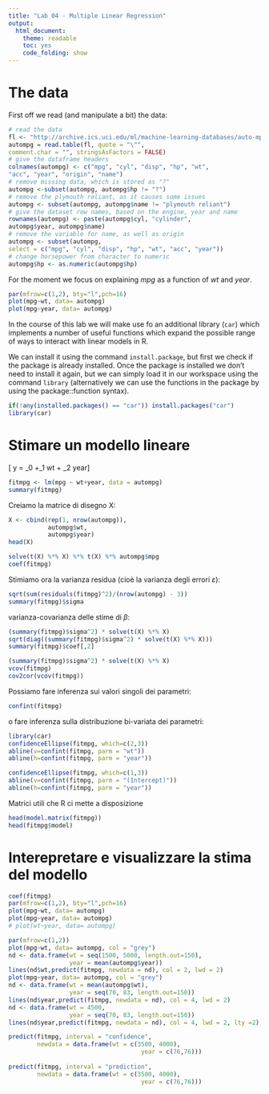 ```yaml
---
title: "Lab 04 - Multiple Linear Regression"
output:
  html_document:
    theme: readable
    toc: yes
    code_folding: show
---
```



# The data 

First off we read (and manipulate a bit) the data: 

```r
# read the data
fl <- "http://archive.ics.uci.edu/ml/machine-learning-databases/auto-mpg/auto-mpg.data"
autompg = read.table(fl, quote = "\"",
comment.char = "", stringsAsFactors = FALSE)
# give the dataframe headers
colnames(autompg) <- c("mpg", "cyl", "disp", "hp", "wt",
"acc", "year", "origin", "name")
# remove missing data, which is stored as "?"
autompg <-subset(autompg, autompg$hp != "?")
# remove the plymouth reliant, as it causes some issues
autompg <- subset(autompg, autompg$name != "plymouth reliant")
# give the dataset row names, based on the engine, year and name
rownames(autompg) <- paste(autompg$cyl, "cylinder",
autompg$year, autompg$name)
# remove the variable for name, as well as origin
autompg <- subset(autompg,
select = c("mpg", "cyl", "disp", "hp", "wt", "acc", "year"))
# change horsepower from character to numeric
autompg$hp <- as.numeric(autompg$hp)
```

For the moment we focus on explaining $mpg$ as a function of $wt$ and $year$.

```r
par(mfrow=c(1,2), bty="l",pch=16)
plot(mpg~wt, data= autompg)
plot(mpg~year, data= autompg)
```

In the course of this lab we will make use fo an additional library (`car`) which implements a number of useful functions which expand the possible range of ways to interact with linear models in R. 

We can install it using the command `install.package`, but first we check if the package is already installed. Once the package is installed we don't need to install it again, but we can simply load it in our workspace using the command `library` (alternatively we can use the functions in the package by using the package::function syntax). 

```r
if(!any(installed.packages() == "car")) install.packages("car")
library(car)
```


# Stimare un modello lineare 

\[ y = \beta_0 +\beta_1 wt  + \beta_2 year\]

```r
fitmpg <- lm(mpg ~ wt+year, data = autompg)
summary(fitmpg)
```

Creiamo la matrice di disegno X: 

```r
X <- cbind(rep(1, nrow(autompg)), 
           autompg$wt, 
           autompg$year)
head(X)
```

```r
solve(t(X) %*% X) %*% t(X) %*% autompg$mpg 
coef(fitmpg)
```

Stimiamo ora la varianza residua (cioè la varianza degli errori $\varepsilon$): 

```r
sqrt(sum(residuals(fitmpg)^2)/(nrow(autompg) - 3))
summary(fitmpg)$sigma
```

varianza-covarianza delle stime di $\beta$:

```r
(summary(fitmpg)$sigma^2) * solve(t(X) %*% X)
sqrt(diag((summary(fitmpg)$sigma^2) * solve(t(X) %*% X)))
summary(fitmpg)$coef[,2]
```

```r
(summary(fitmpg)$sigma^2) * solve(t(X) %*% X)
vcov(fitmpg)
cov2cor(vcov(fitmpg))
```

Possiamo fare inferenza sui valori singoli dei parametri: 

```r
confint(fitmpg)
```

o fare inferenza sulla distribuzione bi-variata dei parametri: 

```r
library(car)
confidenceEllipse(fitmpg, which=c(2,3))
abline(v=confint(fitmpg, parm = "wt"))
abline(h=confint(fitmpg, parm = "year"))
```

```r
confidenceEllipse(fitmpg, which=c(1,3))
abline(v=confint(fitmpg, parm = "(Intercept)"))
abline(h=confint(fitmpg, parm = "year"))
```

Matrici utili che R ci mette a disposizione  

```r
head(model.matrix(fitmpg)) 
head(fitmpg$model)
```

# Interepretare e visualizzare la stima del modello 

```r
coef(fitmpg)
par(mfrow=c(1,2), bty="l",pch=16)
plot(mpg~wt, data= autompg)
plot(mpg~year, data= autompg)
# plot(wt~year, data= autompg)
```

```r
par(mfrow=c(1,2))
plot(mpg~wt, data= autompg, col = "grey")
nd <- data.frame(wt = seq(1500, 5000, length.out=150), 
                 year = mean(autompg$year))
lines(nd$wt,predict(fitmpg, newdata = nd), col = 2, lwd = 2)
plot(mpg~year, data= autompg, col = "grey")
nd <- data.frame(wt = mean(autompg$wt), 
                 year = seq(70, 83, length.out=150))
lines(nd$year,predict(fitmpg, newdata = nd), col = 4, lwd = 2)
nd <- data.frame(wt = 4500, 
                 year = seq(70, 83, length.out=150))
lines(nd$year,predict(fitmpg, newdata = nd), col = 4, lwd = 2, lty =2)
```

```r
predict(fitmpg, interval = "confidence", 
        newdata = data.frame(wt = c(3500, 4000),
                                     year = c(76,76))) 
          
predict(fitmpg, interval = "prediction", 
        newdata = data.frame(wt = c(3500, 4000),
                                     year = c(76,76))) 
```



